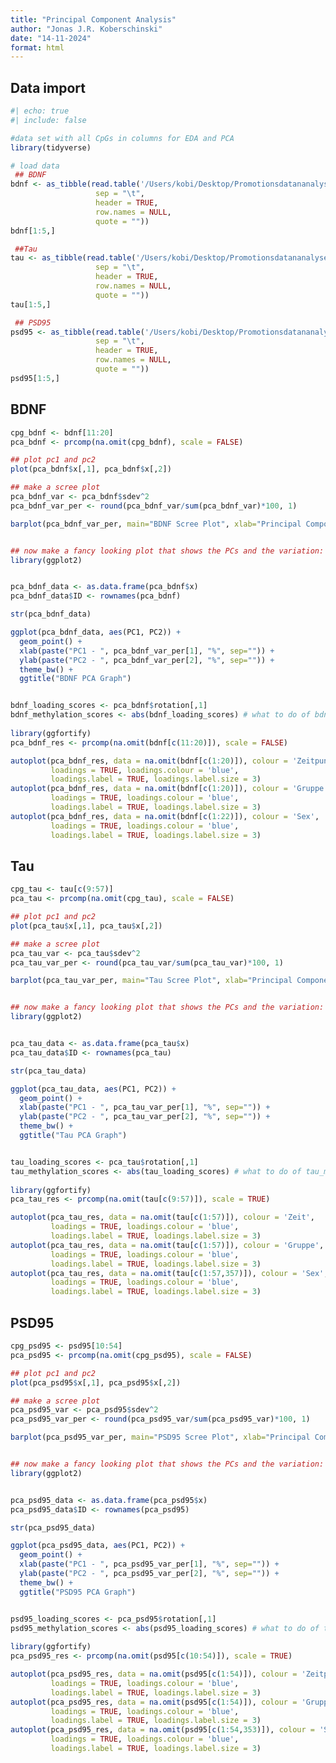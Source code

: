 ```yaml
---
title: "Principal Component Analysis"
author: "Jonas J.R. Koberschinski"
date: "14-11-2024"
format: html
---
```


## Data import
```r
#| echo: true
#| include: false

#data set with all CpGs in columns for EDA and PCA
library(tidyverse)

# load data
 ## BDNF
bdnf <- as_tibble(read.table('/Users/kobi/Desktop/Promotionsdatananalyse mit Excel und Martin/Promotion (Quarto Manuscript)/tables/Ausgangstabellen/bdnf.txt', 
                   sep = "\t", 
                   header = TRUE, 
                   row.names = NULL, 
                   quote = ""))
bdnf[1:5,]

 ##Tau
tau <- as_tibble(read.table('/Users/kobi/Desktop/Promotionsdatananalyse mit Excel und Martin/Promotion (Quarto Manuscript)/tables/Ausgangstabellen/tau.txt', 
                   sep = "\t", 
                   header = TRUE, 
                   row.names = NULL, 
                   quote = ""))
tau[1:5,]

 ## PSD95
psd95 <- as_tibble(read.table('/Users/kobi/Desktop/Promotionsdatananalyse mit Excel und Martin/Promotion (Quarto Manuscript)/tables/Ausgangstabellen/psd95.txt', 
                   sep = "\t", 
                   header = TRUE, 
                   row.names = NULL, 
                   quote = ""))
psd95[1:5,]
```

## BDNF
```r
cpg_bdnf <- bdnf[11:20]
pca_bdnf <- prcomp(na.omit(cpg_bdnf), scale = FALSE)

## plot pc1 and pc2
plot(pca_bdnf$x[,1], pca_bdnf$x[,2])

## make a scree plot
pca_bdnf_var <- pca_bdnf$sdev^2
pca_bdnf_var_per <- round(pca_bdnf_var/sum(pca_bdnf_var)*100, 1)

barplot(pca_bdnf_var_per, main="BDNF Scree Plot", xlab="Principal Component", ylab="Percent Variation")


## now make a fancy looking plot that shows the PCs and the variation:
library(ggplot2)


pca_bdnf_data <- as.data.frame(pca_bdnf$x)
pca_bdnf_data$ID <- rownames(pca_bdnf)

str(pca_bdnf_data)

ggplot(pca_bdnf_data, aes(PC1, PC2)) +
  geom_point() +
  xlab(paste("PC1 - ", pca_bdnf_var_per[1], "%", sep="")) +
  ylab(paste("PC2 - ", pca_bdnf_var_per[2], "%", sep="")) +
  theme_bw() +
  ggtitle("BDNF PCA Graph")


bdnf_loading_scores <- pca_bdnf$rotation[,1]
bdnf_methylation_scores <- abs(bdnf_loading_scores) # what to do of bdnf_methylation_scores?
  
library(ggfortify)
pca_bdnf_res <- prcomp(na.omit(bdnf[c(11:20)]), scale = FALSE)

autoplot(pca_bdnf_res, data = na.omit(bdnf[c(1:20)]), colour = 'Zeitpunkt',
         loadings = TRUE, loadings.colour = 'blue',
         loadings.label = TRUE, loadings.label.size = 3)
autoplot(pca_bdnf_res, data = na.omit(bdnf[c(1:20)]), colour = 'Gruppe', 
         loadings = TRUE, loadings.colour = 'blue',
         loadings.label = TRUE, loadings.label.size = 3)
autoplot(pca_bdnf_res, data = na.omit(bdnf[c(1:22)]), colour = 'Sex', 
         loadings = TRUE, loadings.colour = 'blue',
         loadings.label = TRUE, loadings.label.size = 3)
```


## Tau
```r
cpg_tau <- tau[c(9:57)]
pca_tau <- prcomp(na.omit(cpg_tau), scale = FALSE)

## plot pc1 and pc2
plot(pca_tau$x[,1], pca_tau$x[,2])

## make a scree plot
pca_tau_var <- pca_tau$sdev^2
pca_tau_var_per <- round(pca_tau_var/sum(pca_tau_var)*100, 1)

barplot(pca_tau_var_per, main="Tau Scree Plot", xlab="Principal Component", ylab="Percent Variation")


## now make a fancy looking plot that shows the PCs and the variation:
library(ggplot2)


pca_tau_data <- as.data.frame(pca_tau$x)
pca_tau_data$ID <- rownames(pca_tau)

str(pca_tau_data)

ggplot(pca_tau_data, aes(PC1, PC2)) +
  geom_point() +
  xlab(paste("PC1 - ", pca_tau_var_per[1], "%", sep="")) +
  ylab(paste("PC2 - ", pca_tau_var_per[2], "%", sep="")) +
  theme_bw() +
  ggtitle("Tau PCA Graph")


tau_loading_scores <- pca_tau$rotation[,1]
tau_methylation_scores <- abs(tau_loading_scores) # what to do of tau_methylation_scores?
  
library(ggfortify)
pca_tau_res <- prcomp(na.omit(tau[c(9:57)]), scale = TRUE)

autoplot(pca_tau_res, data = na.omit(tau[c(1:57)]), colour = 'Zeit',
         loadings = TRUE, loadings.colour = 'blue',
         loadings.label = TRUE, loadings.label.size = 3)
autoplot(pca_tau_res, data = na.omit(tau[c(1:57)]), colour = 'Gruppe', 
         loadings = TRUE, loadings.colour = 'blue',
         loadings.label = TRUE, loadings.label.size = 3)
autoplot(pca_tau_res, data = na.omit(tau[c(1:57,357)]), colour = 'Sex', 
         loadings = TRUE, loadings.colour = 'blue',
         loadings.label = TRUE, loadings.label.size = 3)
```


## PSD95
```r
cpg_psd95 <- psd95[10:54]
pca_psd95 <- prcomp(na.omit(cpg_psd95), scale = FALSE)

## plot pc1 and pc2
plot(pca_psd95$x[,1], pca_psd95$x[,2])

## make a scree plot
pca_psd95_var <- pca_psd95$sdev^2
pca_psd95_var_per <- round(pca_psd95_var/sum(pca_psd95_var)*100, 1)

barplot(pca_psd95_var_per, main="PSD95 Scree Plot", xlab="Principal Component", ylab="Percent Variation")


## now make a fancy looking plot that shows the PCs and the variation:
library(ggplot2)


pca_psd95_data <- as.data.frame(pca_psd95$x)
pca_psd95_data$ID <- rownames(pca_psd95)

str(pca_psd95_data)

ggplot(pca_psd95_data, aes(PC1, PC2)) +
  geom_point() +
  xlab(paste("PC1 - ", pca_psd95_var_per[1], "%", sep="")) +
  ylab(paste("PC2 - ", pca_psd95_var_per[2], "%", sep="")) +
  theme_bw() +
  ggtitle("PSD95 PCA Graph")


psd95_loading_scores <- pca_psd95$rotation[,1]
psd95_methylation_scores <- abs(psd95_loading_scores) # what to do of tau_methylation_scores?
  
library(ggfortify)
pca_psd95_res <- prcomp(na.omit(psd95[c(10:54)]), scale = TRUE)

autoplot(pca_psd95_res, data = na.omit(psd95[c(1:54)]), colour = 'Zeitpunkt',
         loadings = TRUE, loadings.colour = 'blue',
         loadings.label = TRUE, loadings.label.size = 3)
autoplot(pca_psd95_res, data = na.omit(psd95[c(1:54)]), colour = 'Gruppe', 
         loadings = TRUE, loadings.colour = 'blue',
         loadings.label = TRUE, loadings.label.size = 3)
autoplot(pca_psd95_res, data = na.omit(psd95[c(1:54,353)]), colour = 'Sex', 
         loadings = TRUE, loadings.colour = 'blue',
         loadings.label = TRUE, loadings.label.size = 3)
```
